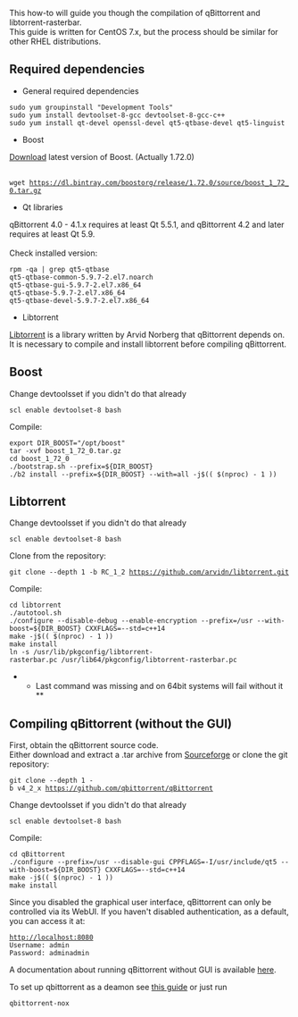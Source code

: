 This how-to will guide you though the compilation of qBittorrent and libtorrent-rasterbar.<br />
This guide is written for CentOS 7.x, but the process should be similar for other RHEL distributions.

== Required dependencies ==
* General required dependencies
 sudo yum groupinstall "Development Tools"
 sudo yum install devtoolset-8-gcc devtoolset-8-gcc-c++
 sudo yum install qt-devel openssl-devel qt5-qtbase-devel qt5-linguist

* Boost
[https://www.boost.org/users/download/ Download] latest version of Boost. (Actually 1.72.0)<br /><br />

 wget https://dl.bintray.com/boostorg/release/1.72.0/source/boost_1_72_0.tar.gz

* Qt libraries
qBittorrent 4.0 - 4.1.x requires at least Qt 5.5.1, and qBittorrent 4.2 and later requires at least Qt 5.9.<br /><br />

Check installed version:
 rpm -qa | grep qt5-qtbase
 qt5-qtbase-common-5.9.7-2.el7.noarch
 qt5-qtbase-gui-5.9.7-2.el7.x86_64
 qt5-qtbase-5.9.7-2.el7.x86_64
 qt5-qtbase-devel-5.9.7-2.el7.x86_64

* Libtorrent
[https://libtorrent.org/ Libtorrent] is a library written by Arvid Norberg that qBittorrent depends on. It is necessary to compile and install libtorrent before compiling qBittorrent.

== Boost ==
Change devtoolsset if you didn't do that already
 scl enable devtoolset-8 bash

Compile:
 export DIR_BOOST="/opt/boost"
 tar -xvf boost_1_72_0.tar.gz
 cd boost_1_72_0
 ./bootstrap.sh --prefix=${DIR_BOOST}
 ./b2 install --prefix=${DIR_BOOST} --with=all -j$(( $(nproc) - 1 ))

== Libtorrent ==
Change devtoolsset if you didn't do that already
 scl enable devtoolset-8 bash

Clone from the repository:
 git clone --depth 1 -b RC_1_2 https://github.com/arvidn/libtorrent.git

Compile:
 cd libtorrent
 ./autotool.sh
 ./configure --disable-debug --enable-encryption --prefix=/usr --with-boost=${DIR_BOOST} CXXFLAGS=--std=c++14
 make -j$(( $(nproc) - 1 ))
 make install
 ln -s /usr/lib/pkgconfig/libtorrent-rasterbar.pc /usr/lib64/pkgconfig/libtorrent-rasterbar.pc
**Last command was missing and on 64bit systems will fail without it ** 


== Compiling qBittorrent (without the GUI) ==
First, obtain the qBittorrent source code.<br />
Either download and extract a .tar archive from [https://sourceforge.net/projects/qbittorrent/files/qbittorrent/ Sourceforge] or clone the git repository:
 git clone --depth 1 -b v4_2_x https://github.com/qbittorrent/qBittorrent

Change devtoolsset if you didn't do that already
 scl enable devtoolset-8 bash

Compile:
 cd qBittorrent
 ./configure --prefix=/usr --disable-gui CPPFLAGS=-I/usr/include/qt5 --with-boost=${DIR_BOOST} CXXFLAGS=--std=c++14
 make -j$(( $(nproc) - 1 ))
 make install

Since you disabled the graphical user interface, qBittorrent can only be controlled via its WebUI. If you haven't disabled authentication, as a default, you can access it at:
 http://localhost:8080
 Username: admin
 Password: adminadmin

A documentation about running qBittorrent without GUI is available [[Running-qBittorrent-without-X-server|here]].

To set up qbittorrent as a deamon see [https://github.com/qbittorrent/qBittorrent/wiki/Setting-up-qBittorrent-as-a-daemon-on-CentOS-7 this guide] or just run 
 qbittorrent-nox
